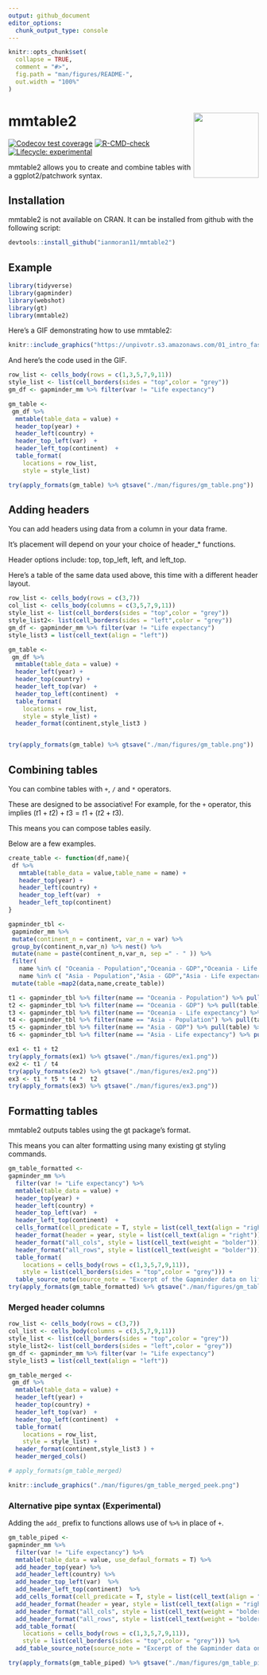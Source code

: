 ```yaml
---
output: github_document
editor_options: 
  chunk_output_type: console
---
```


<!-- README.md is generated from README.Rmd. Please edit that file -->

```r
knitr::opts_chunk$set(
  collapse = TRUE,
  comment = "#>",
  fig.path = "man/figures/README-",
  out.width = "100%"
)
```

# mmtable2 <a> <img src='man/figures/logo.png' align="right" height="131.5" /></a>
<!-- badges: start -->
[![Codecov test coverage](https://codecov.io/gh/ianmoran11/mmtable2/branch/master/graph/badge.svg)](https://codecov.io/gh/ianmoran11/mmtable2?branch=master)
[![R-CMD-check](https://github.com/ianmoran11/mmtable2/workflows/R-CMD-check/badge.svg)](https://github.com/ianmoran11/mmtable2/actions)
[![Lifecycle: experimental](https://img.shields.io/badge/lifecycle-experimental-orange.svg)](https://lifecycle.r-lib.org/articles/stages.html#experimental)
<!-- badges: end -->

mmtable2 allows you to create and combine tables with a ggplot2/patchwork syntax.

## Installation

mmtable2 is not available on CRAN. It can be installed from github with the following script:
```r
devtools::install_github("ianmoran11/mmtable2")
```


## Example

```r
library(tidyverse)
library(gapminder)
library(webshot)
library(gt)
library(mmtable2)
```

Here's a GIF demonstrating how to use mmtable2:

```r
knitr::include_graphics("https://unpivotr.s3.amazonaws.com/01_intro_fast.gif")
```

And here's the code used in the GIF. 

```r
row_list <- cells_body(rows = c(1,3,5,7,9,11))
style_list <- list(cell_borders(sides = "top",color = "grey"))
gm_df <- gapminder_mm %>% filter(var != "Life expectancy")

gm_table <- 
 gm_df %>% 
  mmtable(table_data = value) +
  header_top(year) +
  header_left(country) +
  header_top_left(var)  +
  header_left_top(continent)  +
  table_format(
    locations = row_list,
    style = style_list)

try(apply_formats(gm_table) %>% gtsave("./man/figures/gm_table.png"))
```


## Adding headers

You can add headers using data from a column in your data frame. 

It's placement will depend on your your choice of header_* functions.

Header options include: top, top_left, left, and left_top. 

Here's a table of the same data used above, this time with a different header layout. 


```r
row_list <- cells_body(rows = c(3,7))
col_list <- cells_body(columns = c(3,5,7,9,11))
style_list <- list(cell_borders(sides = "top",color = "grey"))
style_list2<- list(cell_borders(sides = "left",color = "grey"))
gm_df <- gapminder_mm %>% filter(var != "Life expectancy")
style_list3 = list(cell_text(align = "left"))

gm_table <- 
 gm_df %>% 
  mmtable(table_data = value) +
  header_left(year) +
  header_top(country) +
  header_left_top(var)  +
  header_top_left(continent)  +
  table_format(
    locations = row_list,
    style = style_list) +
  header_format(continent,style_list3 )


try(apply_formats(gm_table) %>% gtsave("./man/figures/gm_table.png"))
```


## Combining tables

You can combine tables with `+`, `/` and `*` operators.

These are designed to be associative! For example, for the `+` operator, this implies  $(t1+t2)+t3=t1+(t2+t3).$

This means you can compose tables easily.

Below are a few examples.


```r
create_table <- function(df,name){
 df %>%
   mmtable(table_data = value,table_name = name) +
   header_top(year) +
   header_left(country) +
   header_top_left(var)  +
   header_left_top(continent)
}
```



```r
gapminder_tbl <-
 gapminder_mm %>%
 mutate(continent_n = continent, var_n = var) %>%
 group_by(continent_n,var_n) %>% nest() %>%
 mutate(name = paste(continent_n,var_n, sep =" - " )) %>%
 filter(
   name %in% c( "Oceania - Population","Oceania - GDP","Oceania - Life expectancy") |
   name %in% c( "Asia - Population","Asia - GDP","Asia - Life expectancy")) %>%
 mutate(table =map2(data,name,create_table))
```


```r
t1 <- gapminder_tbl %>% filter(name == "Oceania - Population") %>% pull(table) %>% .[[1]]
t2 <- gapminder_tbl %>% filter(name == "Oceania - GDP") %>% pull(table) %>% .[[1]]
t3 <- gapminder_tbl %>% filter(name == "Oceania - Life expectancy") %>% pull(table) %>% .[[1]]
t4 <- gapminder_tbl %>% filter(name == "Asia - Population") %>% pull(table) %>% .[[1]]
t5 <- gapminder_tbl %>% filter(name == "Asia - GDP") %>% pull(table) %>% .[[1]]
t6 <- gapminder_tbl %>% filter(name == "Asia - Life expectancy") %>% pull(table) %>% .[[1]]

```



```r
ex1 <- t1 + t2
try(apply_formats(ex1) %>% gtsave("./man/figures/ex1.png"))
ex2 <- t1 / t4
try(apply_formats(ex2) %>% gtsave("./man/figures/ex2.png"))
ex3 <- t1 * t5 * t4 *  t2
try(apply_formats(ex3) %>% gtsave("./man/figures/ex3.png"))
```

## Formatting tables

mmtable2 outputs tables using the gt package's format.

This means you can alter formatting using many existing gt styling commands.

```r
gm_table_formatted <- 
gapminder_mm %>% 
  filter(var != "Life expectancy") %>% 
  mmtable(table_data = value) +
  header_top(year) +
  header_left(country) +
  header_top_left(var)  +
  header_left_top(continent)  +
  cells_format(cell_predicate = T, style = list(cell_text(align = "right"))) +
  header_format(header = year, style = list(cell_text(align = "right"))) +
  header_format("all_cols", style = list(cell_text(weight = "bolder"))) +
  header_format("all_rows", style = list(cell_text(weight = "bolder"))) +
  table_format(
    locations = cells_body(rows = c(1,3,5,7,9,11)),
    style = list(cell_borders(sides = "top",color = "grey"))) + 
  table_source_note(source_note = "Excerpt of the Gapminder data on life expectancy, GDP per capita, and population by country." )
try(apply_formats(gm_table_formatted) %>% gtsave("./man/figures/gm_table_formatted.png"))
```

### Merged header columns 


```r
row_list <- cells_body(rows = c(3,7))
col_list <- cells_body(columns = c(3,5,7,9,11))
style_list <- list(cell_borders(sides = "top",color = "grey"))
style_list2<- list(cell_borders(sides = "left",color = "grey"))
gm_df <- gapminder_mm %>% filter(var != "Life expectancy")
style_list3 = list(cell_text(align = "left"))

gm_table_merged <- 
 gm_df %>% 
  mmtable(table_data = value) +
  header_left(year) +
  header_top(country) +
  header_left_top(var)  +
  header_top_left(continent)  +
  table_format(
    locations = row_list,
    style = style_list) +
  header_format(continent,style_list3 ) +
  header_merged_cols()

# apply_formats(gm_table_merged)
```

```r
knitr::include_graphics("./man/figures/gm_table_merged_peek.png")
```

### Alternative pipe syntax (Experimental)

Adding the `add_` prefix to functions allows use of `%>%` in place of `+`.

```r
gm_table_piped <- 
gapminder_mm %>% 
  filter(var != "Life expectancy") %>% 
  mmtable(table_data = value, use_defaul_formats = T) %>% 
  add_header_top(year) %>% 
  add_header_left(country) %>% 
  add_header_top_left(var)  %>% 
  add_header_left_top(continent)  %>% 
  add_cells_format(cell_predicate = T, style = list(cell_text(align = "right"))) %>% 
  add_header_format(header = year, style = list(cell_text(align = "right"))) %>% 
  add_header_format("all_cols", style = list(cell_text(weight = "bolder"))) %>% 
  add_header_format("all_rows", style = list(cell_text(weight = "bolder"))) %>% 
  add_table_format(
    locations = cells_body(rows = c(1,3,5,7,9,11)),
    style = list(cell_borders(sides = "top",color = "grey"))) %>% 
  add_table_source_note(source_note = "Excerpt of the Gapminder data on life expectancy, GDP per capita, and population by country." )

try(apply_formats(gm_table_piped) %>% gtsave("./man/figures/gm_table_piped.png"))
```




